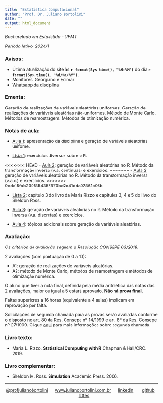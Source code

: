 ```yaml
---
title: "Estatística Computacional"
author: "Prof. Dr. Juliano Bortolini"
date: ""
output: html_document
---
```


*Bacharelado em Estatístida - UFMT*

*Período letivo: 2024/1*


### Avisos:

- Última atualização do site às **`r format(Sys.time(), "%H:%M")`** do dia **`r format(Sys.time(), "%d/%m/%Y")`**.
- Monitores: Georgiano e Edimar
- [Whatsapp da disciplina](https://chat.whatsapp.com/JscCZcwiofNKG0dwtRCPXu)



### Ementa:

Geração de realizações de variáveis aleatórias uniformes. Geração de realizações de variáveis aleatórias não-uniformes. Método de Monte Carlo. Métodos de reamostragem. Métodos de otimização numérica.

### Notas de aula:

- [Aula 1](): apresentação da disciplina e geração de variáveis aleatórias unifome.

- [Lista 1](eclista1.html): exercícios diversos sobre o R.

<<<<<<< HEAD
- [Aula 2](aulas/aula2.html): geração de variáveis aleatórias no R. Método da transformação inversa (v.a. contínuas) e exercícios.
=======
- [Aula 2](aulas/aula2.html): geração de variáveis aleatórias no R. Método da transformação inversa (v.a.c.) e exercícios.
>>>>>>> 0edc15fab299f854357879bd2c41dda07861e05b

- [Lista 2](): capítulo 3 do livro da Maria Rizzo e capítulos 3, 4 e 5 do livro do Sheldon Ross.

- [Aula 3](): geração de variáveis aleatórias no R. Método da transformação inversa (v.a. discretas) e exercícios.

- [Aula 4](): tópicos adicionais sobre geração de variáveis aleatórias.


### Avaliação:


*Os critérios de avaliação seguem a Resolução CONSEPE 63/2018.*


2 avaliações (com pontuação de 0 a 10):

  - A1: geração de realizações de variáveis aleatórias.
  - A2: método de Monte Carlo, métodos de reamostragem e métodos de otimização numérica.

O aluno que tiver a nota final, definida pela média aritmética das notas das 2 avaliações, maior ou igual a 5 estará aprovado. **Não há prova final.**

Faltas superiores a 16 horas (equivalente a 4 aulas) implicam em reprovação por falta.

Solicitações de segunda chamada para as provas serão avaliadas conforme o disposto no art. 80 da Res. Consepe nº 14/1999 e art. 8º da Res. Consepe nº 27/1999. Clique [aqui](https://ufmt.br/unidade/estudante/graduacao/pagina/requerimentos/188) para mais informações sobre segunda chamada.

### Livro texto:

-   Maria L. Rizzo. **Statistical Computing with R** Chapman & Hall/CRC. 2019.

### Livro complementar:

-   Sheldon M. Ross. **Simulation** Academic Press. 2006.





----------
<div style="text-align: center;">

[@profjulianobortolini](https://instagram.com/profjulianobortolini) \  \  \ [www.julianobortolini.com.br](http://www.julianobortolini.com.br) \  \  \ [linkedin](https://linkedin.com/in/julianobortolini) \  \  \   [github](https://github.com/julianobortolini) \  \  \   [lattes](http://lattes.cnpq.br/6210909768845403)

</div>


